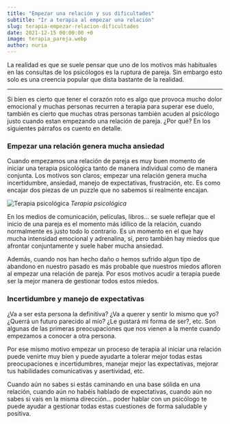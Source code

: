 ```yaml
---
title: "Empezar una relación y sus dificultades"
subtitle: "Ir a terapia al empezar una relación"
slug: terapia-empezar-relacion-dificultades
date: 2021-12-15 00:00:00 +0
image: terapia_pareja.webp
author: nuria
---
```


La realidad es que se suele pensar que uno de los motivos más habituales en las consultas de los psicólogos es la ruptura de pareja. Sin embargo esto solo es una creencia popular que dista bastante de la realidad.

---

Si bien es cierto que tener el corazón roto es algo que provoca mucho dolor emocional y muchas personas recurren a terapia para superar ese duelo, también es cierto que muchas otras personas también acuden al psicólogo justo cuando estan empezando una relación de pareja. ¿Por qué? En los siguientes párrafos os cuento en detalle.

### Empezar una relación genera mucha ansiedad

Cuando empezamos una relación de pareja es muy buen momento de iniciar una terapia psicológica tanto de manera individual como de manera conjunta. Los motivos son claros; empezar una relación genera mucha incertidumbre, ansiedad, manejo de expectativas, frustración, etc. Es como encajar dos piezas de un puzzle que no sabemos si realmente encajan.

![Terapia psicológica](psicologa_barcelona1.webp)
_Terapia psicológica_

En los medios de comunicación, películas, libros... se suele reflejar que el inicio de una pareja es el momento más idílico de la relación, cuando normalmente es justo todo lo contrario. Es un momento en el que hay mucha intensidad emocional y adrenalina, sí, pero también hay miedos que afrontar conjuntamente y suele haber mucha ansiedad.

Además, cuando nos han hecho daño o hemos sufrido algun tipo de abandono en nuestro pasado es más probable que nuestros miedos afloren al empezar una relación de pareja. Por esos motivos acudir a terapia puede ser la mejor manera de gestionar todos estos miedos.

### Incertidumbre y manejo de expectativas

¿Va a ser esta persona la definitiva? ¿Va a querer y sentir lo mismo que yo? ¿Querrá un futuro parecido al mío? ¿Le gustará mi forma de ser?, etc. Son algunas de las primeras preocupaciones que nos vienen a la mente cuando empezamos a conocer a otra persona.

Por ese mismo motivo empezar un proceso de terapia al iniciar una relación puede venirte muy bien y puede ayudarte a tolerar mejor todas estas preocupaciones e incertidumbres, manejar mejor las expectativas, mejorar tus habilidades comunicativas y asertividad, etc.

Cuando aún no sabes si estás caminando en una base sólida en una relación, cuando aún no habéis hablado de expectativas, cuando aún no sabes si vais en la misma dirección… poder hablar con un psicólogo te puede ayudar a gestionar todas estas cuestiones de forma saludable y positiva.
